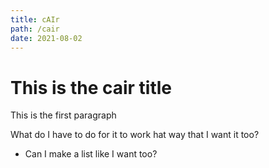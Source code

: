 ```yaml
---
title: cAIr
path: /cair
date: 2021-08-02
---
```



# This is the cair title

This is the first paragraph

What do I have to do for it to work hat way that I want it too?

- Can I make a list like I want too?

